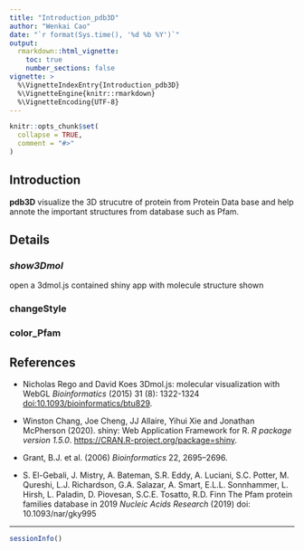 ```yaml
---
title: "Introduction_pdb3D"
author: "Wenkai Cao"
date: "`r format(Sys.time(), '%d %b %Y')`"
output: 
  rmarkdown::html_vignette:
    toc: true
    number_sections: false
vignette: >
  %\VignetteIndexEntry{Introduction_pdb3D}
  %\VignetteEngine{knitr::rmarkdown}
  %\VignetteEncoding{UTF-8}
---
```


```r
knitr::opts_chunk$set(
  collapse = TRUE,
  comment = "#>"
)
```


## Introduction
 **pdb3D** visualize the 3D strucutre of protein from Protein Data base and help annote the important structures from database such as Pfam.


## Details
 

 
### __*show3Dmol*__ 
open a 3dmol.js contained shiny app with molecule structure shown


### changeStyle

### color_Pfam





## References

* Nicholas Rego and David Koes 3Dmol.js: molecular visualization with
WebGL *Bioinformatics* (2015) 31 (8): 1322-1324
<doi:10.1093/bioinformatics/btu829>.

* Winston Chang, Joe Cheng, JJ Allaire, Yihui Xie and Jonathan McPherson
(2020). shiny: Web Application Framework for R. *R package version
1.5.0*. <https://CRAN.R-project.org/package=shiny>.

* Grant, B.J. et al. (2006) *Bioinformatics* 22, 2695–2696.

* S. El-Gebali, J. Mistry, A. Bateman, S.R. Eddy, A. Luciani, S.C. Potter,
M. Qureshi, L.J. Richardson, G.A. Salazar, A. Smart, E.L.L. Sonnhammer,
L. Hirsh, L. Paladin, D. Piovesan, S.C.E. Tosatto, R.D. Finn The Pfam
protein families database in 2019 *Nucleic Acids Research* (2019) doi:
10.1093/nar/gky995


----

```r
sessionInfo()
```